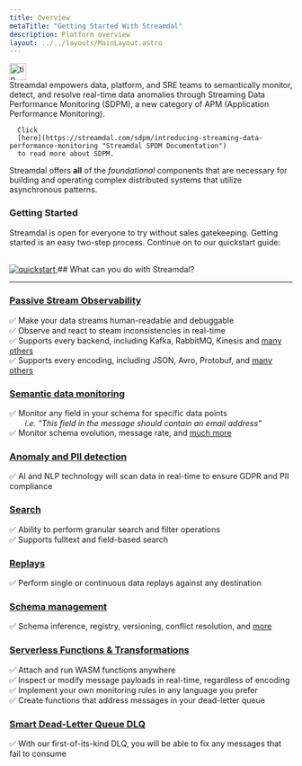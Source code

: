 ```yaml
---
title: Overview
metaTitle: "Getting Started With Streamdal"
description: Platform overview
layout: ../../layouts/MainLayout.astro
---
```




<Notification type="tip">
  <img src={tip} alt="tip" width="30px" height="30px" />
  <div class="prose-md prose-p:my-2 prose-a:text-purple-dark prose-a:underline prose-a:underline-offset-2">
      Streamdal empowers data, platform, and SRE teams to semantically monitor,
      detect, and resolve real-time data anomalies through Streaming Data
      Performance Monitoring (SDPM), a new category of APM (Application
      Performance Monitoring).

      Click
      [here](https://streamdal.com/sdpm/introducing-streaming-data-performance-monitoring "Streamdal SPDM Documentation")
      to read more about SDPM.

  </div>
</Notification>

Streamdal offers **all** of the _foundational_ components that are necessary
for building and operating complex distributed systems that utilize asynchronous
patterns.

### Getting Started

Streamdal is open for everyone to try without sales gatekeeping. Getting started is an easy two-step process. Continue on to our quickstart guide:

<br />
<a href="/en/getting-started/quick-start/" align="center">
  <img src={quickstart} alt="quickstart" />
</a>
## What can you do with Streamdal?

---

### **[Passive Stream Observability](/en/components/collections/overview/)**

✅ Make your data streams human-readable and debuggable<br/>
✅ Observe and react to steam inconsistencies in real-time<br/>
✅ Supports every backend, including Kafka, RabbitMQ, Kinesis and [many others](/en/plumber/overview/#supported-messaging-systems)<br/>
✅ Supports every encoding, including JSON, Avro, Protobuf, and [many others](/en/components/collections/message-envelopes/)

### **[Semantic data monitoring](/en/components/monitor/overview/)**

✅ Monitor any field in your schema for specific data points <br/>&nbsp;&nbsp;&nbsp;&nbsp;&nbsp;&nbsp;&nbsp;_i.e. "This field in the message should contain an email address"_<br/>
✅ Monitor schema evolution, message rate, and [much more](/en/components/monitor/semantic-data-monitoring/)

### **[Anomaly and PII detection](/en/components/monitor/anomaly-detection/)**

✅ AI and NLP technology will scan data in real-time to ensure GDPR and PII compliance

### **[Search](/en/components/collections/overview/#search)**

✅ Ability to perform granular search and filter operations<br/>
✅ Supports fulltext and field-based search

### **[Replays](/en/components/replays/)**

✅ Perform single or continuous data replays against any destination

### **[Schema management](/en/components/schemas/overview/)**

✅ Schema inference, registry, versioning, conflict resolution, and [more](/en/components/schemas/overview/)

### **[Serverless Functions & Transformations](/en/components/functions/overview/)**

✅ Attach and run WASM functions anywhere<br/>
✅ Inspect or modify message payloads in real-time, regardless of encoding<br/>
✅ Implement your own monitoring rules in any language you prefer<br/>
✅ Create functions that address messages in your dead-letter queue<br/>

### **[Smart Dead-Letter Queue DLQ](/en/components/dead-letter/)**

✅ With our first-of-its-kind DLQ, you will be able to fix any messages that fail to consume
